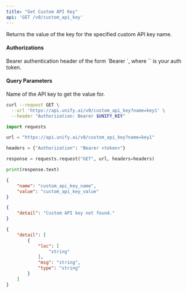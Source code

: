 ```yaml
---
title: "Get Custom API Key"
api: 'GET /v0/custom_api_key'
---
```

Returns the value of the key for the specified custom API key name.

#### Authorizations

<ParamField header="Authorization" type="string" required="true">
  Bearer authentication header of the form `Bearer <token>`, where `<token>` is your auth token.
</ParamField>

#### Query Parameters

<ParamField query="name" type="string" required="true">
Name of the API key to get the value for.
</ParamField>

<RequestExample>

```bash cURL
curl --request GET \
  --url 'https://api.unify.ai/v0/custom_api_key?name=key1' \
  --header "Authorization: Bearer $UNIFY_KEY"
```

```python Python
import requests

url = "https://api.unify.ai/v0/custom_api_key?name=key1"

headers = {"Authorization": "Bearer <token>"}

response = requests.request("GET", url, headers=headers)

print(response.text)
```

</RequestExample>
<ResponseExample>

```json 200
{
    "name": "custom_api_key_name",
    "value": "custom_api_key_value"
}
```

```json 404
{
    "detail": "Custom API key not found."
}
```

```json 422
{
    "detail": [
        {
            "loc": [
                "string"
            ],
            "msg": "string",
            "type": "string"
        }
    ]
}
```

</ResponseExample>
